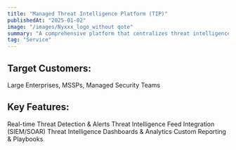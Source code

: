 ```yaml
---
title: "Managed Threat Intelligence Platform (TIP)"
publishedAt: "2025-01-02"
image: "/images/Nyxxx_logo_without qote"
summary: "A comprehensive platform that centralizes threat intelligence, integrates with existing security tools, and automates threat response."
tag: "Service"
---
```


## Target Customers: 
Large Enterprises, MSSPs, Managed Security Teams

## Key Features:
Real-time Threat Detection & Alerts
Threat Intelligence Feed Integration (SIEM/SOAR)
Threat Intelligence Dashboards & Analytics
Custom Reporting & Playbooks